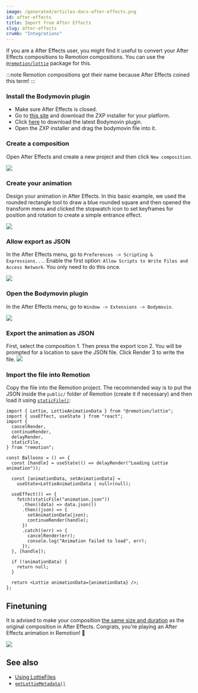 ```yaml
---
image: /generated/articles-docs-after-effects.png
id: after-effects
title: Import from After Effects
slug: after-effects
crumb: "Integrations"
---
```



If you are a After Effects user, you might find it useful to convert your After Effects compositions to Remotion compositions. You can use the [`@remotion/lottie`](/docs/lottie) package for this.

:::note
Remotion compositions got their name because After Effects coined this term!
:::

### Install the Bodymovin plugin

- Make sure After Effects is closed.
- Go to [this site](https://aescripts.com/learn/zxp-installer/) and download the ZXP installer for your platform.
- Click [here](https://github.com/airbnb/lottie-web/blob/master/build/extension/bodymovin.zxp?raw=true) to download the latest Bodymovin plugin.
- Open the ZXP installer and drag the bodymovin file into it.

### Create a composition

Open After Effects and create a new project and then click `New composition`.

<img src="/img/lottie/new-composition.png"/>

### Create your animation

Design your animation in After Effects. In this basic example, we used the rounded rectangle tool to draw a blue rounded square and then opened the transform menu and clicked the stopwatch icon to set keyframes for position and rotation to create a simple entrance effect.

<img src="/img/lottie/animation.png"/>

### Allow export as JSON

In the After Effects menu, go to `Preferences -> Scripting & Expressions...`. Enable the first option: `Allow Scripts to Write Files and Access Network`. You only need to do this once.

<img src="/img/lottie/scripting.png"/>

### Open the Bodymovin plugin

In the After Effects menu, go to `Window -> Extensions -> Bodymovin`.

<img src="/img/lottie/bodymovin.png"/>

### Export the animation as JSON

First, select the composition <InlineStep>1</InlineStep>. Then press the export icon <InlineStep>2</InlineStep>. You will be prompted for a location to save the JSON file.
Click Render <InlineStep>3</InlineStep> to write the file.
<img src="/img/lottie/bodymovin-tutorial.png"/>

### Import the file into Remotion

Copy the file into the Remotion project. The recommended way is to put the JSON inside the `public/` folder of Remotion (create it if necessary) and then load it using [`staticFile()`](/docs/staticfile):

```tsx twoslash title="Animation.tsx"
import { Lottie, LottieAnimationData } from "@remotion/lottie";
import { useEffect, useState } from "react";
import {
  cancelRender,
  continueRender,
  delayRender,
  staticFile,
} from "remotion";

const Balloons = () => {
  const [handle] = useState(() => delayRender("Loading Lottie animation"));

  const [animationData, setAnimationData] =
    useState<LottieAnimationData | null>(null);

  useEffect(() => {
    fetch(staticFile("animation.json"))
      .then((data) => data.json())
      .then((json) => {
        setAnimationData(json);
        continueRender(handle);
      })
      .catch((err) => {
        cancelRender(err);
        console.log("Animation failed to load", err);
      });
  }, [handle]);

  if (!animationData) {
    return null;
  }

  return <Lottie animationData={animationData} />;
};
```

## Finetuning

It is advised to make your composition [the same size and duration](/docs/lottie/getlottiemetadata) as the original composition in After Effects. Congrats, you're playing an After Effects animation in Remotion! 🎉

<img src="/img/lottie/result.gif"/>

## See also

- [Using LottieFiles](/docs/lottie/lottiefiles)
- [`getLottieMetadata()`](/docs/lottie/getlottiemetadata)
